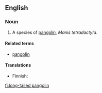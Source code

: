 {{wikipedia|pangolin}}
==English==

===Noun===
{{en-noun|sg=[[long-tailed]] [[pangolin]]}}

# A species of [[pangolin]], ''Manis tetradactyla''.

====Related terms====
*[[pangolin]]

====Translations====
{{top}}
*Finnish: {{t-|fi|pitkähäntämuurahaiskäpy}}
{{bottom}}

[[fi:long-tailed pangolin]]